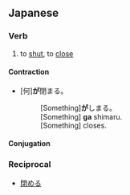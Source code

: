 ==Japanese==
{{ja-kanjitab|閉}}

===Verb===
{{ja-verb|kk|tr=intrans|type=1|hira=しまる|rom=shimaru}}

# to [[shut]], to [[close]]

====Contraction====
*[何]'''が'''閉まる。
*:[Something]'''が'''しまる。
*:[Something] '''ga''' shimaru.
*:[Something] closes.

====Conjugation====
{{ja-go-ru|閉ま|しま|shima}}

===Reciprocal===
{{rfc-header|Reciprocal}}
*[[閉める]]